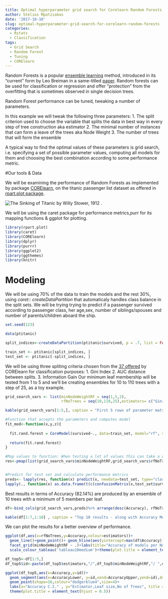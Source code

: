 ```yaml
---
title: Optimal hyperparameter grid search for Corelearn Random Forests
author: Stelios Mpatziakas
date: '2017-10-10'
slug: optimal-hyperparameter-grid-search-for-corelearn-random-forests
categories:
  - Rstats
  - Classification
tags:
  - Grid Search
  - Random Forest
  - Tuning
  - CORElearn
---
```


  Random Forests is a popular [ensemble learning](https://en.wikipedia.org/wiki/Ensemble_learning) method, introduced in its "current" form by Leo Breiman  in a same-titled [paper](https://link.springer.com/article/10.1023%2FA%3A1010933404324). Random forests can be used for classification or regression and offer "protection" from the overfitting that is sometimes observed in single decision trees.

Random Forest performance can be tuned, tweaking a number of parameters.


In this example we will tweak the following three parameters:
1. The split criterion used to choose the variable that splits the data in best way in every step of tree construction aka estimator
2. The minimal number of instances that can form a leave of the trees aka Node Weight
3. The number of trees that will form the ensemble

A typical way to find the optimal values of these parameters is grid search, i.e. specifying a set of possible parameter values, computing all models for them and choosing the best combination according to some performance metric.


#Our tools & Data


We will be examining the performance of Random Forests as implemented by package [CORElearn](https://cran.r-project.org/web/packages/CORElearn/index.html), on the titanic passenger list dataset as offered in [rpart.plot package](https://cran.r-project.org/web/packages/rpart.plt). 

![The Sinking of Titanic by Willy Stower, 1912 ](https://upload.wikimedia.org/wikipedia/commons/6/6e/St%C3%B6wer_Titanic.jpg) .

We will be using the caret package for performance metrics,purr for its mapping functions &  ggplot for plotting.

```r
library(rpart.plot)
library(caret)
library(CORElearn)
library(dplyr)
library(purrr)
library(ggplot2)
library(ggthemes)
library(knitr)

```

# Modeling 

We will be using 70% of the data to train the models and the rest 30%, using *caret::
createDataPartition* that automaticaly handles class balance in the split sets.   We will be trying trying to predict if a passenger survived according to passenger class, her age,sex, number of siblings/spouses  and number of parents/children aboard the ship.
```r
set.seed(123)

data(ptitanic)

split_indices<-createDataPartition(ptitanic$survived, p = .7, list = FALSE,times = 1)

train_set <- ptitanic[split_indices, ]
test_set <- ptitanic[-split_indices, ]

```

We will be using three spliting criteria chosen from the [37 offered](https://www.rdocumentation.org/packages/CORElearn/versions/1.51.2/topics/attrEval) by CORElearn for classification purposes: 
1. Gini Index
2. AUC distance between splits. 
3. Information Gain
Our minimum leaf membership will be tested from 1 to 5 and we'll be creating ensembles for 10 to 110 trees with a step of 25, as a toy example.

```r
grid_search_vars <- list(minNodeWeightRF = seq(1,5,2),
                         rfNoTrees = seq(10,110,25),estimators= c("Gini","DistAUC", "InfGain")) %>%  purrr::cross_df()

kable(grid_search_vars[1:5,], caption = "First 5 rows of parameter matrix",format = 'markdown') 
```


```r

#Function that accepts the parameters and computes model
fit_mod<-function(x,y,z){
  
  fit.rand.forest = CoreModel(survived~., data=train_set, model="rf", selectionEstimator=z, minNodeWeightRF=x, rfNoTrees=y)
  
  return(fit.rand.forest)
}

#Map values to function: When testing a lot of values this can take a while
res<-pmap(list(grid_search_vars$minNodeWeightRF,grid_search_vars$rfNoTrees,grid_search_vars$estimators),fit_mod)


#Predict for test set and calculate performance metrics
preds<- lapply(res, function(x) predict(x, newdata=test_set, type="class") ) %>%
lapply(., function(x) as.data.frame(t(c(confusionMatrix(x,test_set$survived)$overall,                               confusionMatrix(x,test_set$survived)$byClass))))%>%bind_rows()
```

Best results in terms of Accuracy (82.14%) are produced by an ensemble of 10 trees with a minimum of 5 members per leaf.

```r

df<-bind_cols(grid_search_vars,preds)%>% arrange(desc(Accuracy), rfNoTrees, minNodeWeightRF)

kable(df[1:7,1:10] , caption = "Top 10 results - along with Accuracy Metrics",format = 'markdown') 

```

We can plot the results for a better overview of performance.

```r
ggplot(df,aes(x=rfNoTrees,y=Accuracy,colour=estimators))+
  geom_line()+geom_point()+ geom_hline(aes(yintercept=max(df$Accuracy)), colour="#990000", linetype="dashed")+
  facet_grid(minNodeWeightRF ~ .)+labs(title="Accuracy of models per Node Weight and Number of Trees")+
  scale_colour_tableau('tableau10medium')+theme(plot.title = element_text(hjust = 0.5))
```

```r
df_top5<-df[1:5,]
df_top5$id<-paste(df_top5$estimators,"/",df_top5$minNodeWeightRF,"/ ",df_top5$rfNoTrees)

ggplot(df_top5,aes(x=Accuracy,y=id))+
  geom_segment(aes(x=AccuracyLower, y=id,xend=AccuracyUpper,yend=id),data=df_top5,colour="dodgerblue1")+
  geom_point(shape=16,colour="dodgerblue4",size=4)+
  labs(x="Accuracy C.I." , y="Estimator,Leaf size,No of Trees", title = "Accuracy Confidence Intervals for top 5 performing models")+
  theme(plot.title = element_text(hjust = 0.5))

```
